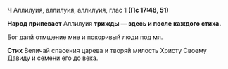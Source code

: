 **Ч** Аллилуия, аллилуия, аллилуия, глас 1 **(Пс 17:48, 51)**

**Народ припевает** Аллилуия **трижды — здесь и после каждого стиха.**

Бог даяй отмщение мне и покоривый люди под мя.

**Стих** Величай спасения царева и творяй милость Христу Своему Давиду и семени его до века.
